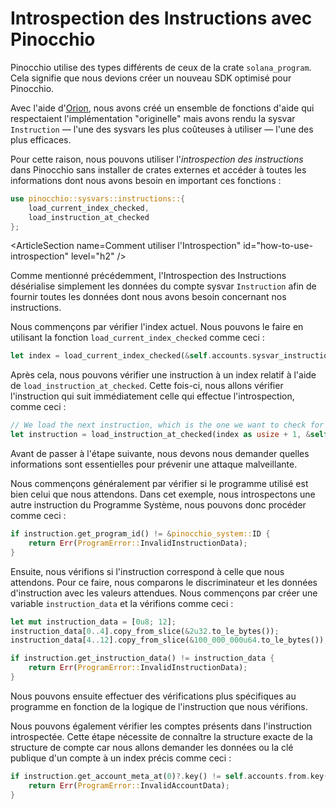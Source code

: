 
# Introspection des Instructions avec Pinocchio

Pinocchio utilise des types différents de ceux de la crate `solana_program`. Cela signifie que nous devions créer un nouveau SDK optimisé pour Pinocchio.

Avec l'aide d'[Orion](https://x.com/BasedOrion_), nous avons créé un ensemble de fonctions d'aide qui respectaient l'implémentation "originelle" mais avons rendu la sysvar `Instruction` — l'une des sysvars les plus coûteuses à utiliser — l'une des plus efficaces.

Pour cette raison, nous pouvons utiliser l'*introspection des instructions* dans Pinocchio sans installer de crates externes et accéder à toutes les informations dont nous avons besoin en important ces fonctions :

```rust
use pinocchio::sysvars::instructions::{
    load_current_index_checked, 
    load_instruction_at_checked
}; 
```

<ArticleSection name=Comment utiliser l'Introspection" id="how-to-use-introspection" level="h2" />

Comme mentionné précédemment, l'Introspection des Instructions désérialise simplement les données du compte sysvar `Instruction` afin de fournir toutes les données dont nous avons besoin concernant nos instructions.

Nous commençons par vérifier l'index actuel. Nous pouvons le faire en utilisant la fonction `load_current_index_checked` comme ceci :

```rust
let index = load_current_index_checked(&self.accounts.sysvar_instructions)?;
```

Après cela, nous pouvons vérifier une instruction à un index relatif à l'aide de `load_instruction_at_checked`. Cette fois-ci, nous allons vérifier l'instruction qui suit immédiatement celle qui effectue l'introspection, comme ceci :

```rust
// We load the next instruction, which is the one we want to check for the correct input.
let instruction = load_instruction_at_checked(index as usize + 1, &self.accounts.sysvar_instructions)?;
```

Avant de passer à l'étape suivante, nous devons nous demander quelles informations sont essentielles pour prévenir une attaque malveillante.

Nous commençons généralement par vérifier si le programme utilisé est bien celui que nous attendons. Dans cet exemple, nous introspectons une autre instruction du Programme Système, nous pouvons donc procéder comme ceci :

```rust
if instruction.get_program_id() != &pinocchio_system::ID {
    return Err(ProgramError::InvalidInstructionData);
}
```

Ensuite, nous vérifions si l'instruction correspond à celle que nous attendons. Pour ce faire, nous comparons le discriminateur et les données d'instruction avec les valeurs attendues. Nous commençons par créer une variable  `instruction_data` et la vérifions comme ceci :

```rust
let mut instruction_data = [0u8; 12];
instruction_data[0..4].copy_from_slice(&2u32.to_le_bytes());
instruction_data[4..12].copy_from_slice(&100_000_000u64.to_le_bytes());

if instruction.get_instruction_data() != instruction_data {
    return Err(ProgramError::InvalidInstructionData);
}
```

Nous pouvons ensuite effectuer des vérifications plus spécifiques au programme en fonction de la logique de l'instruction que nous vérifions.

Nous pouvons également vérifier les comptes présents dans l'instruction introspectée. Cette étape nécessite de connaître la structure exacte de la structure de compte car nous allons demander les données ou la clé publique d'un compte à un index précis comme ceci :

```rust
if instruction.get_account_meta_at(0)?.key() != self.accounts.from.key() {
    return Err(ProgramError::InvalidAccountData);
}
```
